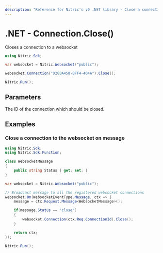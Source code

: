 ```yaml
---
description: "Reference for Nitric's v0 .NET library - Close a connection to a websocket"
---
```


# .NET - Connection.Close()

Closes a connection to a websocket

```csharp
using Nitric.Sdk;

var websocket = Nitric.Websocket("public");

websocket.Connection("D28BA458-BFF4-404A").Close();

Nitric.Run();
```

## Parameters

<Properties>
  <Property name="connectionId" required type="string">
    The ID of the connection which should be closed.
  </Property>
</Properties>

## Examples

### Close a connection to the websocket on message

```csharp
using Nitric.Sdk;
using Nitric.Sdk.Function;

class WebsocketMessage
{
    public string Status { get; set; }
}

var websocket = Nitric.Websocket("public");

// Broadcast message to all the registered websocket connections
websocket.On(WebsocketEventType.Message, ctx => {
    message = ctx.Request.Message<WebsocketMessage>();

    if(message.Status == "close")
    {
        websocket.Connection(ctx.Req.ConnectionId).Close();
    }

    return ctx;
});

Nitric.Run();
```

